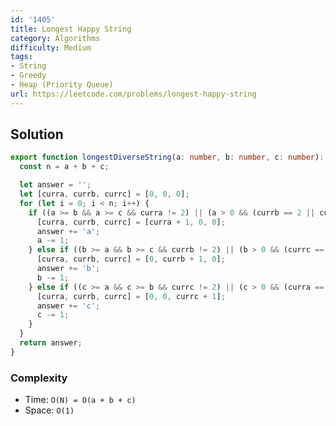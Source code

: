 ```yaml
---
id: '1405'
title: Longest Happy String
category: Algorithms
difficulty: Medium
tags:
- String
- Greedy
- Heap (Priority Queue)
url: https://leetcode.com/problems/longest-happy-string
---
```


## Solution

```typescript filename="solution.ts" copy
export function longestDiverseString(a: number, b: number, c: number): string {
  const n = a + b + c;

  let answer = '';
  let [curra, currb, currc] = [0, 0, 0];
  for (let i = 0; i < n; i++) {
    if ((a >= b && a >= c && curra != 2) || (a > 0 && (currb == 2 || currc == 2))) {
      [curra, currb, currc] = [curra + 1, 0, 0];
      answer += 'a';
      a -= 1;
    } else if ((b >= a && b >= c && currb != 2) || (b > 0 && (currc == 2 || curra == 2))) {
      [curra, currb, currc] = [0, currb + 1, 0];
      answer += 'b';
      b -= 1;
    } else if ((c >= a && c >= b && currc != 2) || (c > 0 && (curra == 2 || currb == 2))) {
      [curra, currb, currc] = [0, 0, currc + 1];
      answer += 'c';
      c -= 1;
    }
  }
  return answer;
}
```

### Complexity

- Time: `O(N) = O(a + b + c)`
- Space: `O(1)`

